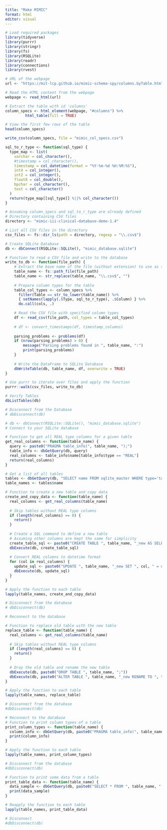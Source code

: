 ```yaml
---
title: "Make MIMIC"
format: html
editor: visual
---
```




```r
# Load required packages
library(tidyverse)
library(purrr)
library(stringr)
library(fs)
library(RSQLite)
library(readr)
library(connections)
library(rvest)
```

```r
# URL of the webpage
url <- "https://mit-lcp.github.io/mimic-schema-spy/columns.byTable.html"

# Read the HTML content from the webpage
webpage <- read_html(url)

# Extract the table with id 'columns'
column_specs <- html_element(webpage, "#columns") %>%
         html_table(fill = TRUE)

# View the first few rows of the table
head(column_specs)

write_csv(column_specs, file = "mimic_col_specs.csv")

```

```r


sql_to_r_type <- function(sql_type) {
  type_map <- list(
    varchar = col_character(),
    #timestamp = col_character(),
    timestamp = col_datetime(format = "%Y-%m-%d %H:%M:%S"),
    int4 = col_integer(),
    int2 = col_integer(),
    float8 = col_double(),
    bpchar = col_character(),
    text = col_character()
  )
  return(type_map[[sql_type]] %||% col_character())
}

```


```r
# Assuming column_specs and sql_to_r_type are already defined
# Directory containing CSV files
directory <- "mimic-iii-clinical-database-demo-1.4"

# List all CSV files in the directory
csv_files <- fs::dir_ls(path = directory, regexp = "\\.csv$")

# Create SQLite Database
db <- dbConnect(RSQLite::SQLite(), "mimic_database.sqlite")

# Function to read a CSV file and write to the database
write_to_db <- function(file_path) {
    # Extract the base name of the file (without extension) to use as table name
    table_name <- fs::path_file(file_path)
    table_name <- str_replace(table_name, "\\.csv$", "")
    
    # Prepare column types for the table
    table_col_types <- column_specs %>%
      filter(Table == str_to_lower(table_name)) %>%
      { setNames(lapply(.$Type, sql_to_r_type), .$Column) } %>%
      do.call(cols, .)

    # Read the CSV file with specified column types
    df <- read_csv(file_path, col_types = table_col_types)
    
    # df <- convert_timestamps(df, timestamp_columns)
    
    parsing_problems <- problems(df)
    if (nrow(parsing_problems) > 0) {
        message("Parsing problems found in ", table_name, ":")
        print(parsing_problems)
    }
    
    # Write the DataFrame to SQLite Database
    dbWriteTable(db, table_name, df, overwrite = TRUE)
}

# Use purrr to iterate over files and apply the function
purrr::walk(csv_files, write_to_db)

# Verify Tables
dbListTables(db)

# Disconnect from the Database
# dbDisconnect(db)

```


```r

# db <- dbConnect(RSQLite::SQLite(), "mimic_database.sqlite")
# Connect to your SQLite database

# Function to get all REAL type columns for a given table
get_real_columns <- function(table_name) {
  query <- paste0("PRAGMA table_info(", table_name, ");")
  table_info <- dbGetQuery(db, query)
  real_columns <- table_info$name[table_info$type == "REAL"]
  return(real_columns)
}

# Get a list of all tables
tables <- dbGetQuery(db, "SELECT name FROM sqlite_master WHERE type='table';")
table_names <- tables$name

```

```r
# Function to create a new table and copy data
create_and_copy_data <- function(table_name) {
  real_columns <- get_real_columns(table_name)
  
  # Skip tables without REAL type columns
  if (length(real_columns) == 0) {
    return()
  }
  
  # Create a SQL command to define a new table
  # Assuming other columns are kept the same for simplicity
  create_table_sql <- paste0("CREATE TABLE ", table_name, "_new AS SELECT * FROM ", table_name, ";")
  dbExecute(db, create_table_sql)
  
  # Convert REAL columns to datetime format
  for (col in real_columns) {
    update_sql <- paste0("UPDATE ", table_name, "_new SET ", col, " = datetime(", col, ", 'unixepoch');")
    dbExecute(db, update_sql)
  }
}

# Apply the function to each table
lapply(table_names, create_and_copy_data)

# Disconnect from the database
# dbDisconnect(db)

```

```r
# Reconnect to the database

# Function to replace old table with the new table
replace_table <- function(table_name) {
  real_columns <- get_real_columns(table_name)
  
  # Skip tables without REAL type columns
  if (length(real_columns) == 0) {
    return()
  }
  
  # Drop the old table and rename the new table
  dbExecute(db, paste0("DROP TABLE ", table_name, ";"))
  dbExecute(db, paste0("ALTER TABLE ", table_name, "_new RENAME TO ", table_name, ";"))
}

# Apply the function to each table
lapply(table_names, replace_table)

# Disconnect from the database
#dbDisconnect(db)

```

```r
# Reconnect to the database
# Function to print column types of a table
print_column_types <- function(table_name) {
  column_info <- dbGetQuery(db, paste0("PRAGMA table_info(", table_name, ");"))
  print(column_info)
}

# Apply the function to each table
lapply(table_names, print_column_types)

# Disconnect from the database
#dbDisconnect(db)

```

```r
# Function to print some data from a table
print_table_data <- function(table_name) {
  data_sample <- dbGetQuery(db, paste0("SELECT * FROM ", table_name, " LIMIT 5;"))
  print(data_sample)
}

# Reapply the function to each table
lapply(table_names, print_table_data)

# Disconnect
#dbDisconnect(db)

```

